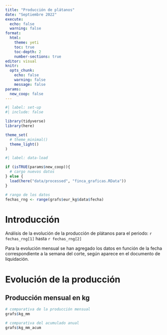 ```yaml
---
title: "Producción de plátanos"
date: "Septiembre 2022"
execute: 
  echo: false
  warning: false
format: 
  html:
    theme: yeti
    toc: true
    toc-depth: 2
    number-sections: true
editor: visual
knitr: 
  opts_chunk:
    echo: false
    warning: false
    message: false
params:
  new_coop: false
---
```


```r
#| label: set-up
#| include: false

library(tidyverse)
library(here)

theme_set(
  # theme_minimal()
  theme_light()
)

```

```r
#| label: data-load

if (isTRUE(params$new_coop)){
  # cargo nuevos datos
} else {
  load(here("data/processed", "finca_graficas.RData"))
}

# rango de los datos
fechas_rng <- range(grafs$eur_kg$data$fecha)
```

# Introducción

Análisis de la evolución de la producción de plátanos para el periodo: `r fechas_rng[1]` hasta `r fechas_rng[2]`

Para la evolución mensual se han agregado los datos en función de la fecha correspondiente a la semana del corte, según aparece en el documento de liquidación.

# Evolución de la producción

## Producción mensual en kg

```r
# comparativa de la producción mensual
grafs$kg_mm

# comparativa del acumulado anual
grafs$kg_mm_acum
```
